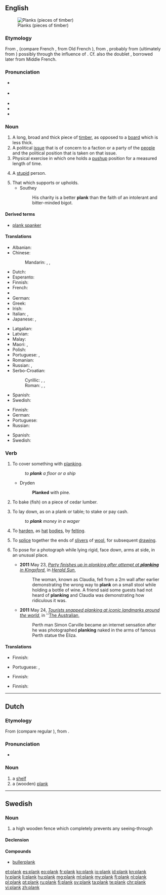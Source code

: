 ==English==
[[File:Wood planks texture.jpg|thumb|Planks (pieces of timber)]]

===Etymology===
From {{etyl|xno|en}} {{term|planke|lang=fro}}, {{etyl|ONF.|en}} {{term|planque|lang=fro}} (compare French {{term|planche|lang=fr}}, from Old French {{term|planche|lang=fro}}), from {{etyl|LL.|en}} {{term|planca|lang=la}}, probably from {{term/t|la|*palanca}} (ultimately from {{etyl|la|en}} {{term|phalanga|lang=la}}) possibly through the influence of {{term|planus|lang=la}}. Cf. also the doublet {{term|planch}}, borrowed later from Middle French.

===Pronunciation===
* {{a|UK}} {{IPA|/plæŋk/}}
* {{a|US}} {{IPA|/pleɪŋk/|/plæŋk/}}
* {{audio|en-us-plank.ogg|Audio (US)}}
* {{rhymes|æŋk}}
* {{homophones|lang=en|Planck}}

===Noun===
{{en-noun}}

# A long, broad and thick piece of [[timber]], as opposed to a [[board]] which is less thick.
# A political [[issue]] that is of concern to a faction or a party of the [[people]] and the political position that is taken on that issue.
# Physical exercise in which one holds a [[pushup]] position for a measured length of time.
# {{context|British|slang|lang=en}} A [[stupid]] person.
# That which supports or upholds.
#* Southey
#*: His charity is a better '''plank''' than the faith of an intolerant and bitter-minded bigot.

====Derived terms====
* [[plank spanker]]

====Translations====
{{trans-top|long, broad and thick piece of timber}}
* Albanian: {{t|sq|dhogë|f}}
* Chinese:
*: Mandarin: {{t+|cmn|板|tr=bǎn|sc=Hani}}, {{t+|cmn|板子|tr=bǎnzi|sc=Hani}}, {{t+|cmn|木板|tr=mùbǎn|sc=Hani}}
* Dutch: {{t+|nl|plank|m|f}}
* Esperanto: {{t|eo|tabulo}}
* Finnish: {{t+|fi|lankku}}
* French: {{t+|fr|planche|f}}
* {{trreq|ka}}
* German: {{t+|de|Planke|f}}
* Greek: {{t+|el|σανίδα|f|tr=sanída}}
* Irish: {{t|ga|clár|m}}
* Italian: {{t+|it|tavola}},  {{t+|it|asse}}
* Japanese: {{t|ja|厚板|tr=あついた, atsuita|sc=Jpan}}, {{t+|ja|板|tr=いた, ita|sc=Jpan}}
{{trans-mid}}
* Latgalian: {{t|ltg|goldskaļs}}
* Latvian: {{t+|lv|dēlis|m}}
* Malay: {{t+|ms|papan}}
* Maori: {{t|mi|papa rākau}}, {{t|mi|paraki}}
* Polish: {{t+|pl|deska|f}}
* Portuguese: {{t+|pt|tábua|f}}, {{t+|pt|prancha|f}}
* Romanian: {{t|ro|scândură|f}}
* Russian: {{t+|ru|доска|f|tr=doská|sc=Cyrl}}, {{t+|ru|планка|f|tr=plánka|sc=Cyrl}}
* Serbo-Croatian:
*: Cyrillic: {{t|sh|планка|f}}, {{t|sh|фосна|f}}, {{t|sh|талпа|f}}
*: Roman: {{t|sh|planka|f}}, {{t|sh|fosna|f}}, {{t|sh|talpa|f}}
* Spanish: {{t+|es|tablón}}
* Swedish: {{t+|sv|planka}}
{{trans-bottom}}

{{trans-top|political issue}}
* Finnish: {{t+|fi|periaate}}
* German: {{t+|de|Schwerpunkt|m}}
* Portuguese: {{t|pt|ponto de contenção|m}}
* Russian: {{t|ru|пункт программы|m|tr=punkt prográmmy|sc=Cyrl}}
{{trans-mid}}
* Spanish: {{t+|es|artículo}}
* Swedish: {{t|sv|programpunkt}}
{{trans-bottom}}

===Verb===
{{en-verb}}

# {{context|transitive|lang=en}} To cover something with [[planking]].
#: ''to '''plank''' a floor or a ship''
#* Dryden
#*: '''Planked''' with pine.
# {{context|transitive|lang=en}} To bake (fish) on a piece of cedar lumber.
# {{context|transitive|colloquial|lang=en}} To lay down, as on a plank or table; to stake or pay cash.
#: ''to '''plank''' money in a wager''
# {{context|transitive|lang=en}} To [[harden]], as [[hat]] [[body|bodies]], by [[felting]].
# To [[splice]] together the ends of [[sliver]]s of [[wool]], for subsequent [[draw]]ing.
# {{context|intransitive|lang=en}} To pose for a photograph while lying rigid, face down, arms at side, in an unusual place.
#* '''2011''' May 23, ''[http://www.heraldsun.com.au/news/more-news/party-finishes-up-in-plonking-after-attempt-at-planking-in-kingsford/story-fn7x8me2-1226060761762 Party finishes up in plonking after attempt at '''planking''' in Kingsford]'', in ''[[w:Herald Sun|Herald Sun]]'',
#*: The woman, known as Claudia, fell from a 2m wall after earlier demonstrating the wrong way to '''plank''' on a small stool while holding a bottle of wine. A friend said some guests had not heard of '''planking''' and Claudia was demonstrating how ridiculous it was.
#* '''2011''' May 24, ''[http://www.theaustralian.com.au/travel/news/tourists-snapped-planking-at-landmarks-around-the-world/story-e6frg8ro-1226061830073 Tourists snapped planking at iconic landmarks around the world]'', in ''[[w:The Australian|The Australian]],
#*: Perth man Simon Carville became an internet sensation after he was photographed '''planking''' naked in the arms of famous Perth statue the Eliza.

====Translations====
{{trans-top|to cover something with planking}}
* Finnish: {{t|fi|lankuttaa}}
{{trans-mid}}
* Portuguese: {{t+|pt|entabuar}}, {{t|pt|entabular}}
{{trans-bottom}}

{{trans-top|to bake on a piece of lumber}}
* Finnish: {{t+|fi|loimuttaa}}
{{trans-mid}}
{{trans-bottom}}

{{trans-top|to lay down, as on a plank or table}}
* Finnish: {{t+|fi|latoa}}
{{trans-mid}}
{{trans-bottom}}

{{trans-top|to harden by felting}}
{{trans-mid}}
{{trans-bottom}}

{{trans-top|to splice together the ends of slivers of wool}}
{{trans-mid}}
{{trans-bottom}}

{{trans-top|to pose for a photograph while lying rigid in an unusual place}}
{{trans-mid}}
{{trans-bottom}}

----

==Dutch==

===Etymology===
From {{etyl|ONF.|nl}} {{term|planke|lang=fro}} (compare regular {{etyl|fro|nl}} {{term|planche|lang=fro}}), from {{etyl|LL.|nl}} {{term|planca|lang=la}}.

===Pronunciation===
* {{rhymes|ɑŋk|lang=nl}}

===Noun===
{{nl-noun|f|planken|plankje}}

# a [[shelf#English|shelf]]
# a (wooden) [[#English|plank]]

----

==Swedish==

===Noun===
{{sv-noun|n}}

# a high wooden fence which completely prevents any seeing-through

====Declension====
{{sv-noun-n-zero}}

====Compounds====
* [[bullerplank]]

[[et:plank]]
[[es:plank]]
[[eo:plank]]
[[fr:plank]]
[[ko:plank]]
[[io:plank]]
[[id:plank]]
[[kn:plank]]
[[lv:plank]]
[[li:plank]]
[[hu:plank]]
[[mg:plank]]
[[ml:plank]]
[[my:plank]]
[[fj:plank]]
[[nl:plank]]
[[pl:plank]]
[[pt:plank]]
[[ru:plank]]
[[fi:plank]]
[[sv:plank]]
[[ta:plank]]
[[te:plank]]
[[chr:plank]]
[[vi:plank]]
[[zh:plank]]